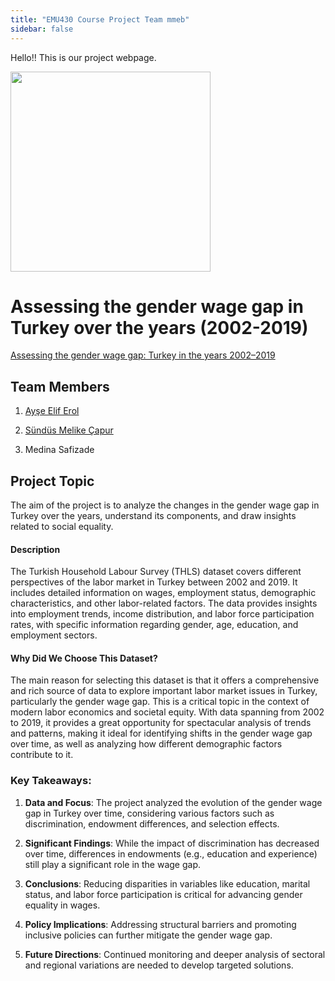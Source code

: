 ```yaml
---
title: "EMU430 Course Project Team mmeb"
sidebar: false 
---
```


Hello!! This is our project webpage.

![](images/C53B.gif){fig-align="center" width="320"}

# **Assessing the gender wage gap in Turkey over the years (2002-2019)**

[Assessing the gender wage gap: Turkey in the years 2002–2019](https://sciendo.com/article/10.18559/ebr.2021.1.6?form=MG0AV3)

## Team Members

1.  [Ayşe Elif Erol](https://emu-hacettepe-analytics.github.io/emu430-fall2024-eliferoll/)

2.  [Sündüs Melike Çapur](https://emu-hacettepe-analytics.github.io/emu430-fall2024-melikecapur/)

3.  Medina Safizade

## Project Topic

The aim of the project is to analyze the changes in the gender wage gap in Turkey over the years, understand its components, and draw insights related to social equality.

#### Description

The Turkish Household Labour Survey (THLS) dataset covers different perspectives of the labor market in Turkey between 2002 and 2019. It includes detailed information on wages, employment status, demographic characteristics, and other labor-related factors. The data provides insights into employment trends, income distribution, and labor force participation rates, with specific information regarding gender, age, education, and employment sectors.

#### Why Did We Choose This Dataset?

The main reason for selecting this dataset is that it offers a comprehensive and rich source of data to explore important labor market issues in Turkey, particularly the gender wage gap. This is a critical topic in the context of modern labor economics and societal equity. With data spanning from 2002 to 2019, it provides a great opportunity for spectacular analysis of trends and patterns, making it ideal for identifying shifts in the gender wage gap over time, as well as analyzing how different demographic factors contribute to it.

### Key Takeaways:

1.  **Data and Focus**: The project analyzed the evolution of the gender wage gap in Turkey over time, considering various factors such as discrimination, endowment differences, and selection effects.

2.  **Significant Findings**: While the impact of discrimination has decreased over time, differences in endowments (e.g., education and experience) still play a significant role in the wage gap.

3.  **Conclusions**: Reducing disparities in variables like education, marital status, and labor force participation is critical for advancing gender equality in wages.

4.  **Policy Implications**: Addressing structural barriers and promoting inclusive policies can further mitigate the gender wage gap.

5.  **Future Directions**: Continued monitoring and deeper analysis of sectoral and regional variations are needed to develop targeted solutions.

## 
